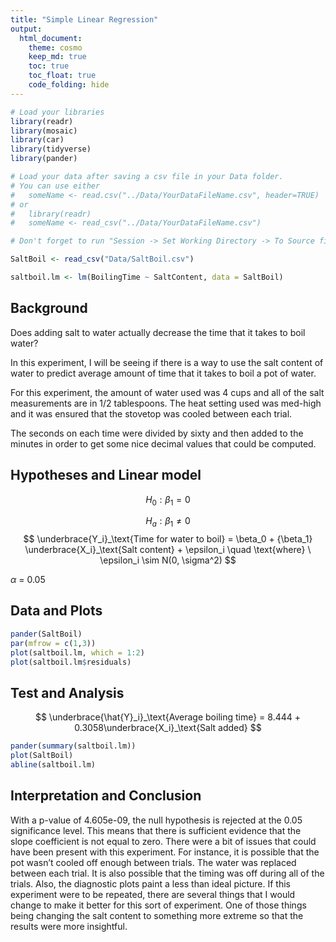 ```yaml
---
title: "Simple Linear Regression"
output: 
  html_document:
    theme: cosmo
    keep_md: true
    toc: true
    toc_float: true
    code_folding: hide
---
```


```r
# Load your libraries
library(readr)
library(mosaic)
library(car)
library(tidyverse)
library(pander)

# Load your data after saving a csv file in your Data folder.
# You can use either 
#   someName <- read.csv("../Data/YourDataFileName.csv", header=TRUE)
# or
#   library(readr)
#   someName <- read_csv("../Data/YourDataFileName.csv")

# Don't forget to run "Session -> Set Working Directory -> To Source file location"

SaltBoil <- read_csv("Data/SaltBoil.csv")

saltboil.lm <- lm(BoilingTime ~ SaltContent, data = SaltBoil)
```


<!-- Directions

Come up with a simple linear regression of your own creation. 

* Write the Background and clearly state your question. Then collect data and perform the linear regression analysis in order to answer your question. Use the proper order of first, ask the question, then second, figure out the answer.

* You should collect both the quantitative response variable and the quantitative explanatory variable yourself. This can be data you collect from 
    - the internet (like weather data, Facebook data, or
    - your own experiment 
    - your own observational study
* However,     
    - The data should not be a single pre-existing dataset. It must be something that you piece together yourself.

* You need at least $n=3$ $(X,Y)$ pairs to perform the regression. However, your regression will only be useful if you can get around $n=10$ or more observations.

-->


## Background
Does adding salt to water actually decrease the time that it takes to boil water?

In this experiment, I will be seeing if there is a way to use the salt content of water to predict average amount of time that it takes to boil a pot of water.

For this experiment, the amount of water used was 4 cups and all of the salt measurements are in 1/2 tablespoons. The heat setting used was med-high and it was ensured that the stovetop was cooled between each trial.

The seconds on each time were divided by sixty and then added to the minutes in order to get some nice decimal values that could be computed. 

## Hypotheses and Linear model


$$
H_0: \beta_1 = 0
$$

$$
H_a: \beta_1 \neq 0
$$
$$
\underbrace{Y_i}_\text{Time for water to boil} = \beta_0 + {\beta_1} \underbrace{X_i}_\text{Salt content} + \epsilon_i \quad \text{where} \ \epsilon_i \sim N(0, \sigma^2)
$$

$\alpha$ = 0.05


## Data and Plots
```r
pander(SaltBoil)
par(mfrow = c(1,3))
plot(saltboil.lm, which = 1:2)
plot(saltboil.lm$residuals)
```

## Test and Analysis
$$
\underbrace{\hat{Y}_i}_\text{Average boiling time} = 8.444 + 0.3058\underbrace{X_i}_\text{Salt added}
$$

```r
pander(summary(saltboil.lm))
plot(SaltBoil)
abline(saltboil.lm)
```

## Interpretation and Conclusion

With a p-value of 4.605e-09, the null hypothesis is rejected at the 0.05 significance level. This means that there is sufficient evidence that the slope coefficient is not equal to zero. There were a bit of issues that could have been present with this experiment. For instance, it is possible that the pot wasn't cooled off enough between trials. The water was replaced between each trial. It is also possible that the timing was off during all of the trials. Also, the diagnostic plots paint a less than ideal picture. If this experiment were to be repeated, there are several things that I would change to make it better for this sort of experiment. One of those things being changing the salt content to something more extreme so that the results were more insightful.